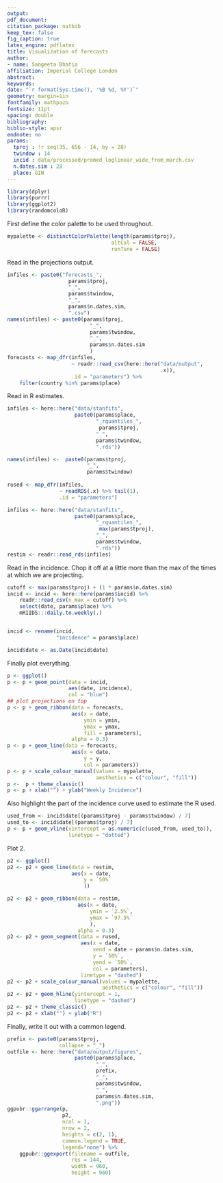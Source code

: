 ```yaml
---
output: 
pdf_document:
citation_package: natbib
keep_tex: false
fig_caption: true
latex_engine: pdflatex
title: Visualization of forecasts
author:
- name: Sangeeta Bhatia
affiliation: Imperial College London
abstract: 
keywords: 
date: "`r format(Sys.time(), '%B %d, %Y')`"
geometry: margin=1in
fontfamily: mathpazo
fontsize: 11pt
spacing: double
bibliography: 
biblio-style: apsr
endnote: no
params:
  tproj : !r seq(35, 656 - 14, by = 28)
  twindow : 14
  incid : data/processed/promed_loglinear_wide_from_march.csv
  n.dates.sim : 28
  place: GIN
---
```


```r
library(dplyr)
library(purrr)
library(ggplot2)
library(randomcoloR)
```
First define the color palette to be used throughout.

```r
mypalette <- distinctColorPalette(length(params$tproj),
                                  altCol = FALSE,
                                  runTsne = FALSE)
```

Read in the projections output.

```r

infiles <- paste0("forecasts_",
                    params$tproj,
                    "_",
                    params$twindow,
                    "_",
                    params$n.dates.sim,
                    ".csv")
names(infiles) <- paste0(params$tproj,
                           "_",
                           params$twindow,
                           "_",
                           params$n.dates.sim
                           )
forecasts <- map_dfr(infiles,
                     ~ readr::read_csv(here::here("data/output",
                                                  .x)),
                     .id = "parameters") %>%
    filter(country %in% params$place)


```

Read in R estimates.

```r

infiles <- here::here("data/stanfits",
                      paste0(params$place,
                             "_rquantiles_",
                              params$tproj,
                             "_",
                             params$twindow,
                             ".rds"))

names(infiles) <-  paste0(params$tproj,
                          "_",
                          params$twindow)
                          
rused <- map_dfr(infiles, 
                 ~ readRDS(.x) %>% tail(1), 
                 .id = "parameters")

infiles <- here::here("data/stanfits",
                      paste0(params$place,
                             "_rquantiles_",
                              max(params$tproj),
                             "_",
                             params$twindow,
                             ".rds"))
restim <- readr::read_rds(infiles)

```

Read in the incidence. Chop it off at a little more than the max of 
the times at which we are projecting.

```r
cutoff <- max(params$tproj) + (1 * params$n.dates.sim)
incid <- incid <- here::here(params$incid) %>%
    readr::read_csv(n_max = cutoff) %>%
    select(date, params$place) %>%
    mRIIDS:::daily.to.weekly(.)


incid <- rename(incid,
                "incidence" = params$place)

incid$date <- as.Date(incid$date)
```

Finally plot everything.

```r
p <- ggplot()
p <- p + geom_point(data = incid,
                    aes(date, incidence),
                    col = "blue")
## plot projections on top
p <- p + geom_ribbon(data = forecasts,
                     aes(x = date,
                         ymin = ymin,
                         ymax = ymax,
                         fill = parameters),
                     alpha = 0.3)
p <- p + geom_line(data = forecasts,
                     aes(x = date,
                         y = y,
                         col = parameters))
p <- p + scale_colour_manual(values = mypalette, 
                             aesthetics = c("colour", "fill"))  
p <-  p + theme_classic()
p <- p + xlab("") + ylab("Weekly Incidence")

```
Also highlight the part of the incidence curve used to estimate the R
used.

```r
used_from <- incid$date[(params$tproj - params$twindow) / 7]
used_to <- incid$date[(params$tproj) / 7]
p <- p + geom_vline(xintercept = as.numeric(c(used_from, used_to)),
                    linetype = "dotted")

```

Plot 2. 

```r
p2 <- ggplot()
p2 <- p2 + geom_line(data = restim,
                     aes(x = date,
                         y = `50%`
                         ))

p2 <- p2 + geom_ribbon(data = restim,
                       aes(x = date,
                           ymin = `2.5%`,
                           ymax = `97.5%`
                           ),
                       alpha = 0.3)
p2 <- p2 + geom_segment(data = rused,
                        aes(x = date,
                            xend = date + params$n.dates.sim,
                            y = `50%`,
                            yend = `50%`,
                            col = parameters),
                        linetype = "dashed")
p2 <- p2 + scale_colour_manual(values = mypalette, 
                               aesthetics = c("colour", "fill"))  
p2 <- p2 + geom_hline(yintercept = 1,
                      linetype = "dashed")
p2 <- p2 + theme_classic()
p2 <- p2 + xlab("") + ylab("R")
```

Finally, write it out with a common legend.

```r
prefix <- paste0(params$tproj,
                 collapse = "_")
outfile <- here::here("data/output/figures",
                      paste0(params$place,
                             "_",
                             prefix,
                             "_",
                             params$twindow,
                             "_",
                             params$n.dates.sim,
                             ".png"))
ggpubr::ggarrange(p,
                  p2,
                  ncol = 1,
                  nrow = 2,
                  heights = c(2, 1),
                  common.legend = TRUE,
                  legend="none") %>%
    ggpubr::ggexport(filename = outfile,
                     res = 144,
                     width = 960,
                     height = 960)
```
